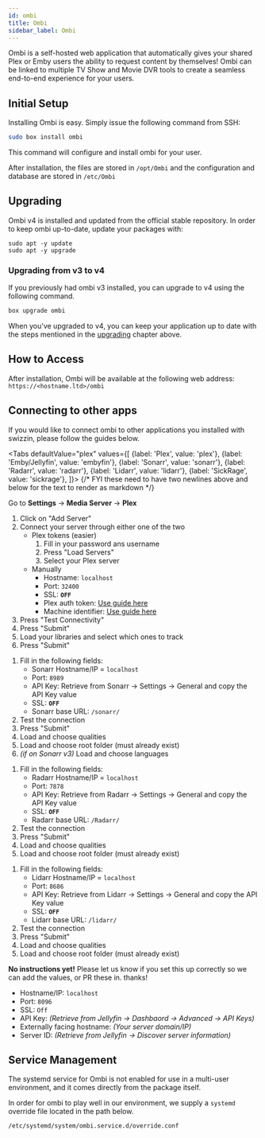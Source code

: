 ```yaml
---
id: ombi
title: Ombi
sidebar_label: Ombi
---
```


Ombi is a self-hosted web application that automatically gives your shared Plex or Emby users the ability to request content by themselves! Ombi can be linked to multiple TV Show and Movie DVR tools to create a seamless end-to-end experience for your users. 

## Initial Setup

Installing Ombi is easy. Simply issue the following command from SSH:

```bash main
sudo box install ombi
```

This command will configure and install ombi for your user.

After installation, the files are stored in `/opt/Ombi` and the configuration and database are stored in `/etc/Ombi`

## Upgrading

Ombi v4 is installed and updated from the official stable repository. In order to keep ombi up-to-date, update your packages with:

```
sudo apt -y update
sudo apt -y upgrade
```

### Upgrading from v3 to v4
If you previously had ombi v3 installed, you can upgrade to v4 using the following command.
```bash
box upgrade ombi
```
When you've upgraded to v4, you can keep your application up to date with the steps mentioned in the [upgrading](#upgrading) chapter above.

## How to Access

After installation, Ombi will be available at the following web address: `https://<hostname.ltd>/ombi`

## Connecting to other apps

If you would like to connect ombi to other applications you installed with swizzin, please follow the guides below.


<Tabs
  defaultValue="plex"
  values={[
    {label: 'Plex', value: 'plex'},
    {label: 'Emby/Jellyfin', value: 'embyfin'},
    {label: 'Sonarr', value: 'sonarr'},
    {label: 'Radarr', value: 'radarr'},
    {label: 'Lidarr', value: 'lidarr'},
    {label: 'SickRage', value: 'sickrage'},
  ]}>
  {/* FYI these need to have two newlines above and below for the text to render as markdown */}
  <TabItem value="plex">


  Go to **Settings** -> **Media Server** -> **Plex**
  
  1. Click on "Add Server"
  2. Connect your server through either one of the two
     - Plex tokens (easier)
       1. Fill in your password ans username
       1. Press "Load Servers"
       1. Select your Plex server
     - Manually
       - Hostname: `localhost`
       - Port: `32400`
       - SSL: **`OFF`**
       - Plex auth token: [Use guide here](https://support.plex.tv/articles/204059436-finding-an-authentication-token-x-plex-token/)
       - Machine identifier: [Use guide here](https://forums.plex.tv/t/extract-machine-id-from-database-due-missing-preferences-xml/520080/3)
  3. Press "Test Connectivity"
  3. Press "Submit"
  4. Load your libraries and select which ones to track
  3. Press "Submit"  


  </TabItem>
  <TabItem value="sonarr">
  

  1. Fill in the following fields:
     - Sonarr Hostname/IP = `localhost`
     - Port: `8989`
     - API Key: Retrieve from Sonarr -> Settings -> General and copy the API Key value
     - SSL: **`OFF`**
     - Sonarr base URL: `/sonarr/`
  2. Test the connection
  3. Press "Submit"
  4. Load and choose qualities
  5. Load and choose root folder (must already exist)
  6. _(if on Sonarr v3)_ Load and choose languages


  </TabItem>
    <TabItem value="radarr">
  

  1. Fill in the following fields:
     - Radarr Hostname/IP = `localhost`
     - Port: `7878`
     - API Key: Retrieve from Radarr -> Settings -> General and copy the API Key value
     - SSL: **`OFF`**
     - Radarr base URL: `/Radarr/`
  2. Test the connection
  3. Press "Submit"
  4. Load and choose qualities
  5. Load and choose root folder (must already exist)

  </TabItem>    
  <TabItem value="lidarr">
  

  1. Fill in the following fields:
     - Lidarr Hostname/IP = `localhost`
     - Port: `8686`
     - API Key: Retrieve from Lidarr -> Settings -> General and copy the API Key value
     - SSL: **`OFF`**
     - Lidarr base URL: `/lidarr/`
  2. Test the connection
  3. Press "Submit"
  4. Load and choose qualities
  5. Load and choose root folder (must already exist)


  </TabItem>
  <TabItem value="sickrage">
  

  
  **No instructions yet!** Please let us know if you set this up correctly so we can add the values, or PR these in. thanks!
  


  </TabItem>
  <TabItem value="embyfin">

  - Hostname/IP: `localhost`
  - Port: `8096`
  - SSL: `Off`
  - API Key: _(Retrieve from Jellyfin -> Dashbaord -> Advanced -> API Keys)_
  - Externally facing hostname: _(Your server domain/IP)_
  - Server ID: _(Retrieve from Jellyfin -> Discover server information)_


  </TabItem>

</Tabs>


## Service Management

The systemd service for Ombi is not enabled for use in a multi-user environment, and it comes directly from the package itself.

In order for ombi to play well in our environment, we supply a `systemd` override file located in the path below.

```
/etc/systemd/system/ombi.service.d/override.conf
```


<SystemdTabs service="ombi"/>


